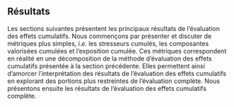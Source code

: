 ## Résultats

Les sections suivantes présentent les principaux résultats de l'évaluation des effets cumulatifs. Nous commençons par présenter et discuter de métriques plus simples, *i.e.* les stresseurs cumulés, les composantes valorisées cumulées et l'exposition cumulée. Ces métriques correspondent en réalité en une décomposition de la méthode d'évaluation des effets cumulatifs présentée à la section précédente. Elles permettent ainsi d'amorcer l'interprétation des résultats de l'évaluation des effets cumulatifs en explorant des portions plus restreintes de l'évaluation complète. Nous présentons ensuite les résultats de l'évaluation des effets cumulatifs complète. 
